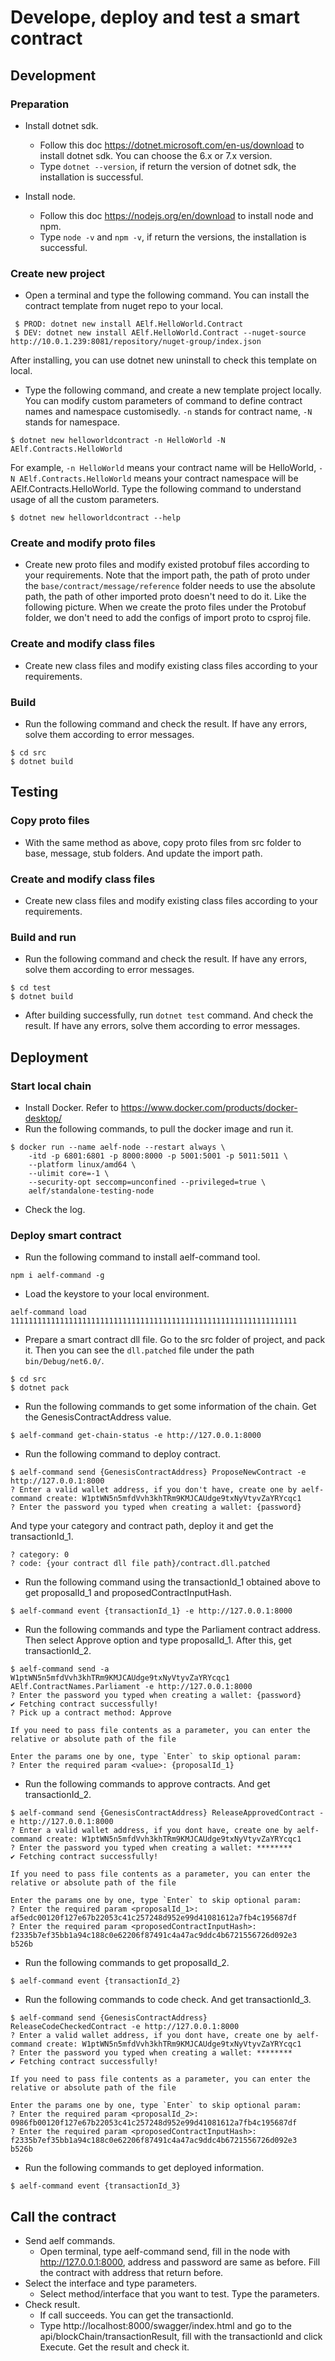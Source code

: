 # Develope, deploy and test a smart contract

## Development

### Preparation

- Install dotnet sdk.
  - Follow this doc https://dotnet.microsoft.com/en-us/download to install dotnet sdk. You can choose the 6.x or 7.x version.
  - Type ```dotnet --version```, if return the version of dotnet sdk, the installation is successful.

- Install node.
  - Follow this doc https://nodejs.org/en/download to install node and npm.
  - Type ```node -v``` and ```npm -v```, if return the versions, the installation is successful.


### Create new project

- Open a terminal and type the following command. You can install the contract template from nuget repo to your local.

```
 $ PROD: dotnet new install AElf.HelloWorld.Contract
 $ DEV: dotnet new install AElf.HelloWorld.Contract --nuget-source http://10.0.1.239:8081/repository/nuget-group/index.json
```
After installing, you can use dotnet new uninstall to check this template on local.

- Type the following command, and create a new template project locally. You can modify custom parameters of command to define contract names and namespace customisedly. ```-n``` stands for contract name, ```-N``` stands for namespace.

```
$ dotnet new helloworldcontract -n HelloWorld -N AElf.Contracts.HelloWorld
```

For example, ```-n HelloWorld``` means your contract name will be HelloWorld, ```-N AElf.Contracts.HelloWorld``` means your contract namespace will be AElf.Contracts.HelloWorld.
Type the following command to understand usage of all the custom parameters.

```
$ dotnet new helloworldcontract --help
```

### Create and modify proto files

- Create new proto files and modify existed protobuf files according to your requirements. Note that the import path, the path of proto under the `base/contract/message/reference` folder needs to use the absolute path, the path of other imported proto doesn't need to do it. Like the following picture. When we create the proto files under the Protobuf folder, we don't need to add the configs of import proto to csproj file.

### Create and modify class files

- Create new class files and modify existing class files according to your requirements.

### Build

- Run the following command and check the result. If have any errors, solve them according to error messages.

```
$ cd src
$ dotnet build
```

## Testing

### Copy proto files

- With the same method as above, copy proto files from src folder to base, message, stub folders. And update the import path.

### Create and modify class files

- Create new class files and modify existing class files according to your requirements.

### Build and run

- Run the following command and check the result. If have any errors, solve them according to error messages.

```
$ cd test
$ dotnet build
```

- After building successfully, run ```dotnet test``` command. And check the result. If have any errors, solve them according to error messages.

## Deployment

### Start local chain

- Install Docker. Refer to https://www.docker.com/products/docker-desktop/
- Run the following commands, to pull the docker image and run it.

```
$ docker run --name aelf-node --restart always \
    -itd -p 6801:6801 -p 8000:8000 -p 5001:5001 -p 5011:5011 \
    --platform linux/amd64 \
    --ulimit core=-1 \
    --security-opt seccomp=unconfined --privileged=true \
    aelf/standalone-testing-node
```

- Check the log.

### Deploy smart contract

- Run the following command to install aelf-command tool.

```
npm i aelf-command -g
```

- Load the keystore to your local environment.

```
aelf-command load 1111111111111111111111111111111111111111111111111111111111111111
```

- Prepare a smart contract dll file. Go to the src folder of project, and pack it. Then you can see the ```dll.patched``` file under the path `bin/Debug/net6.0/`.

```
$ cd src
$ dotnet pack
```

- Run the following commands to get some information of the chain. Get the GenesisContractAddress value.

```
$ aelf-command get-chain-status -e http://127.0.0.1:8000 
```

- Run the following command to deploy contract.

```
$ aelf-command send {GenesisContractAddress} ProposeNewContract -e http://127.0.0.1:8000
? Enter a valid wallet address, if you don't have, create one by aelf-command create: W1ptWN5n5mfdVvh3khTRm9KMJCAUdge9txNyVtyvZaYRYcqc1
? Enter the password you typed when creating a wallet: {password}
```

And type your category and contract path, deploy it and get the transactionId_1.
```
? category: 0
? code: {your contract dll file path}/contract.dll.patched
```

- Run the following command using the transactionId_1 obtained above to get proposalId_1 and proposedContractInputHash.

```
$ aelf-command event {transactionId_1} -e http://127.0.0.1:8000
```

- Run the following commands and type the Parliament contract address. Then select Approve option and type proposalId_1. After this, get transactionId_2.

```
$ aelf-command send -a W1ptWN5n5mfdVvh3khTRm9KMJCAUdge9txNyVtyvZaYRYcqc1 AElf.ContractNames.Parliament -e http://127.0.0.1:8000
? Enter the password you typed when creating a wallet: {password}
✔ Fetching contract successfully!
? Pick up a contract method: Approve

If you need to pass file contents as a parameter, you can enter the relative or absolute path of the file

Enter the params one by one, type `Enter` to skip optional param:
? Enter the required param <value>: {proposalId_1}
```

- Run the following commands to approve contracts. And get transactionId_2.

```
$ aelf-command send {GenesisContractAddress} ReleaseApprovedContract -e http://127.0.0.1:8000
? Enter a valid wallet address, if you dont have, create one by aelf-command create: W1ptWN5n5mfdVvh3khTRm9KMJCAUdge9txNyVtyvZaYRYcqc1
? Enter the password you typed when creating a wallet: ********
✔ Fetching contract successfully!

If you need to pass file contents as a parameter, you can enter the relative or absolute path of the file

Enter the params one by one, type `Enter` to skip optional param:
? Enter the required param <proposalId_1>: af5edc00120f127e67b22053c41c257248d952e99d41081612a7fb4c195687df
? Enter the required param <proposedContractInputHash>: f2335b7ef35bb1a94c188c0e62206f87491c4a47ac9ddc4b6721556726d092e3
b526b
```

- Run the following commands to get proposalId_2.

```
$ aelf-command event {transactionId_2}
```

- Run the following commands to code check. And get transactionId_3.

```
$ aelf-command send {GenesisContractAddress} ReleaseCodeCheckedContract -e http://127.0.0.1:8000
? Enter a valid wallet address, if you dont have, create one by aelf-command create: W1ptWN5n5mfdVvh3khTRm9KMJCAUdge9txNyVtyvZaYRYcqc1
? Enter the password you typed when creating a wallet: ********
✔ Fetching contract successfully!

If you need to pass file contents as a parameter, you can enter the relative or absolute path of the file

Enter the params one by one, type `Enter` to skip optional param:
? Enter the required param <proposalId_2>: 0986fb00120f127e67b22053c41c257248d952e99d41081612a7fb4c195687df
? Enter the required param <proposedContractInputHash>: f2335b7ef35bb1a94c188c0e62206f87491c4a47ac9ddc4b6721556726d092e3
b526b
```

- Run the following commands to get deployed information.

```
$ aelf-command event {transactionId_3}
```


## Call the contract

- Send aelf commands.
  - Open terminal, type aelf-command send, fill in the node with http://127.0.0.1:8000, address and password are same as before. Fill the contract with address that return before.
- Select the interface and type parameters.
  - Select method/interface that you want to test. Type the parameters.
- Check result.
  - If call succeeds. You can get the transactionId.
  - Type http://localhost:8000/swagger/index.html and go to the api/blockChain/transactionResult, fill with the transactionId and click Execute. Get the result and check it.
